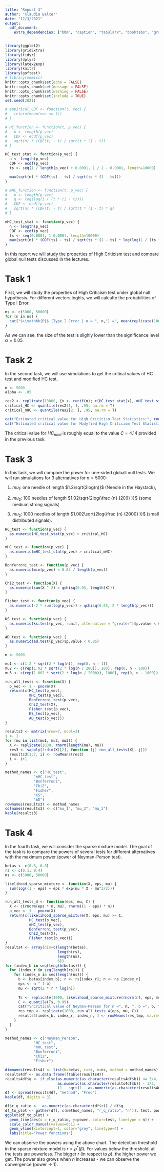 ```yaml
---
title: "Report 3"
author: "Klaudia Balcer"
date: "12/3/2021"
output: 
  pdf_document:
    extra_dependencies: ["bbm", "caption", "tabularx", "booktabs", "graphicx"]
---
```


\tableofcontents

\pagebreak

```r
library(ggplot2)
library(gridExtra)
library(tidyr)
library(dplyr)
library(latex2exp)
library(knitr)
library(goftest)
# library(memisc)
knitr::opts_chunk$set(echo = FALSE)
knitr::opts_chunk$set(message = FALSE)
knitr::opts_chunk$set(warning = FALSE)
knitr::opts_chunk$set(include = TRUE)
set.seed(2021)
```

```r
# empirical_CDF <- function(t, vec) {
#   return(mean(vec <= t))
# }

# HC_function <- function(t, p_vec) {
#   n <- length(p_vec)
#   CDF <- ecdf(p_vec)
#   sqrt(n) * (CDF(t) - t) / sqrt(t * (1 - t))
# }

HC_test_stat <- function(p_vec) {
  n <- length(p_vec)
  CDF <- ecdf(p_vec)
  ts <- seq(1 / length(p_vec) + 0.0001, 1 / 2 - 0.0001, length=10000)

  max(sqrt(n) * (CDF(ts) - ts) / sqrt(ts * (1 - ts)))
}

# mHC_function <- function(t, p_vec) {
#   n <- length(p_vec)
#   q <- log(log(1 / (t * (1 - t))))
#   CDF <- ecdf(p_vec)
#   sqrt(n) * (CDF(t) - t) / sqrt(t * (1 - t) * q)
# }

mHC_test_stat <- function(p_vec) {
  n <- length(p_vec)
  CDF <- ecdf(p_vec)
  ts <- seq(0.0001, 1-0.0001, length=10000)
  max(sqrt(n) * (CDF(ts) - ts) / sqrt(ts * (1 - ts) * log(log(1 / (ts * (1 - ts))))))
}
```

In this report we will study the properties of High Criticism test and compare global null tests discussed in the lectures.

# Task 1

First, we will study the properties of High Criticism test under global null hypothesis. For different vectors leghts, we will calculte the probabilities of Type I Error. 

```r
ns <- c(5000, 50000)
for (n in ns) {
  cat("$\\mathbb{P}$ (Type I Error | n = ", n,") =", mean(replicate(1000, mHC_test_stat(runif(n)) >= 4.14), na.rm=T), "\n\n")
}
```

As we can see, the size of the test is slighly lower than the significance level $\alpha = 0.05$.

# Task 2

In the second task, we will use simulations to get the critical values of HC test and modified HC test.

```r
n <- 5000
alpha <- .05

res2 <- replicate(10000, {x <- runif(n); c(HC_test_stat(x), mHC_test_stat(x))})
critical_HC <- quantile(res2[1, ], .95, na.rm = T)
critical_mHC <- quantile(res2[2, ], .95, na.rm = T)

cat("Estimated critical value for High Criticism Test Statistics:", round(critical_HC, 3), "\n\n")
cat("Estimated critical value for Modyfied High Criticism Test Statistics:", round(critical_mHC, 3), "\n\n")
```

The critical value for $HC_{mod}$ is roughly equal to the value $C=4.14$ provided in the previous task. 

# Task 3

In this task, we will compare the power for one-sided globall null tests. We will run simulations for 3 alternatives for $n=5000$:

1. $mu_1$: one needle of length $1.2\sqrt{2log(n)}$ (Needle in the Haystack),

2. $mu_2$: 100 needles of length $1.02\sqrt{2log(\frac {n} {200} )}$ (some medium strong signals)

3. $mu_2$: 1000 needles of length $1.002\sqrt{2log(\frac {n} {2000} )}$ (small distributed signals).

```r
HC_test <- function(p_vec) {
  as.numeric(HC_test_stat(p_vec) > critical_HC)
}

mHC_test <- function(p_vec) {
  as.numeric(mHC_test_stat(p_vec) > critical_mHC)
}

Bonferroni_test <- function(p_vec) {
  as.numeric(min(p_vec) < 0.05 / length(p_vec))
}

Chi2_test <- function(X) {
  as.numeric(sum(X ^ 2) > qchisq(0.95, length(X)))
}

Fisher_test <- function(p_vec) {
  as.numeric(-2 * sum(log(p_vec)) > qchisq(0.95, 2 * length(p_vec)))
}

KS_test <- function(p_vec) {
  as.numeric(ks.test(p_vec, runif, alternative = "greater")$p.value < 0.05)
}

AD_test <- function(p_vec) {
  as.numeric(ad.test(p_vec)$p.value < 0.05)
}
```

```r
n <- 5000

mu1 <- c(1.2 * sqrt(2 * log(n)), rep(0, n - 1))
mu2 <- c(rep(1.02 * sqrt(2 * log(n / 200)), 100), rep(0, n - 100))
mu3 <- c(rep(1.002 * sqrt(2 * log(n / 2000)), 1000), rep(0, n - 1000))

run_all_tests <- function(X) {
  p_vec <- 1 - pnorm(X)
  return(c(HC_test(p_vec), 
           mHC_test(p_vec),
           Bonferroni_test(p_vec), 
           Chi2_test(X),
           Fisher_test(p_vec), 
           KS_test(p_vec),
           AD_test(p_vec)))
}

results3 <- matrix(nrow=7, ncol=3)
i <- 1
for (mu in list(mu1, mu2, mu3)) {
  X <- replicate(1000, rnorm(length(mu), mu))
  res3 <- sapply(1:dim(X)[2], function (j) run_all_tests(X[, j]))
  results3[1:7, i] <- rowMeans(res3)
  i <- i+1
}

method_names <- c("HC_test", 
             "mHC_test",
             "Bonferroni", 
             "Chi2",
             "Fisher", 
             "KS", 
             "AD")
rownames(results3) <- method_names
colnames(results3) <- c("mu_1", "mu_2", "mu_3")
kable(results3)
```

# Task 4

In the fourth task, we will consider the sparse mixture model. The goal of the task is to compare the powers of several tests for different alternatives with the maximum power (power of Neyman-Person test). 


```r
betas <- c(0.6, 0.8)
rs <- c(0.1, 0.4)
ns <- c(5000, 50000)

likelihood_sparse_mixture <- function(X, eps, mu) {
  sum(log((1 - eps) + eps * exp(mu * X - mu^2/2)))
}

run_all_tests_4 <- function(eps, mu, C) {
  X <- c(rnorm(eps * n, mu), rnorm((1 - eps) * n))
  p_vec <- 1 - pnorm(X)
  return(c(likelihood_sparse_mixture(X, eps, mu) >= C,
           HC_test(p_vec), 
           mHC_test(p_vec),
           Bonferroni_test(p_vec), 
           Chi2_test(X),
           Fisher_test(p_vec)))
}
results4 <- array(dim=c(length(betas), 
                        length(rs), 
                        length(ns), 
                        6))
for (index_b in seq(length(betas))) {
  for (index_r in seq(length(rs))) {
    for (index_n in seq(length(ns))) {
      b <- betas[index_b]; r <- rs[index_r]; n <- ns [index_n]
      eps <- n ^ (-b)
      mu <- sqrt(2 * r * log(n))
      
      Ts <- replicate(1000, likelihood_sparse_mixture(rnorm(n), eps, mu))
      C <- quantile(Ts, 0.95)
      cat("\nCritical value of Neyman-Person for n =", n, ", b =", b, ", r = ", r, ": ", round(C, 3), ". \n")
      res_tmp <- replicate(1000, run_all_tests_4(eps, mu, C))
      results4[index_b, index_r, index_n, ] <- rowMeans(res_tmp, na.rm=T)
    }
  }
}
```

```r
method_names <- c("Neyman_Person",
             "HC_test", 
             "mHC_test",
             "Bonferroni", 
             "Chi2",
             "Fisher")

dimnames(results4) <- list(b=betas, r=rs, n=ns, method = method_names)
results4df <- as.data.frame(ftable(results4))
results4df$q <- if_else(as.numeric(as.character(results4df$b)) <= 3/4, 
                        as.numeric(as.character(results4df$b)) - 1/2, 
                        (1 - sqrt(1 - as.numeric(as.character(results4df$b))))^2)
df <- spread(results4df, "method", "Freq")
kable(df, digits = 3)
```

```r
df$r_q_ratio <-  as.numeric(as.character(df$r)) / df$q
df_to_plot <- gather(df[, c(method_names, "r_q_ratio", "n")], test, power, method_names)
ggplot(df_to_plot) + 
  geom_line(aes(x = r_q_ratio, y=power, color=test, linetype = n)) + 
  scale_color_manual(values=6:1) + 
  geom_vline(xintercept=1, color="grey", linetype=4) + 
  labs(title="Power functions")
```

We can observe the powers using the above chart. The detection threshold in the sparse mixture model is $r > \rho^*(\beta)$. For values below the threshold, all the tests are powerless. The bigger $r$ (in respect to $\rho$), the higher power we get. The power also grows when $n$ increases - we can observe the convergence (power $\rightarrow$ 1). 